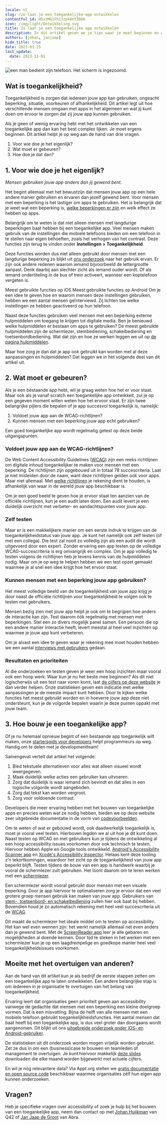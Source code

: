 ```yaml
---
locale: nl
slug: /zo-laat-je-een-toegankelijke-app-ontwikkelen
contentful_id: H5vzMG1Fh1Jzpk6nY3D6b
icon: /img/light/Ontwikkeling.svg
title: Zo laat je een toegankelijke app ontwikkelen
description: In dit artikel geven we je tips waar je moet beginnen en waar je rekening mee moet houden als je een app toegankelijk wilt maken voor een zo groot mogelijke groep gebruikers, waaronder mensen met een beperking.
authors: [johan, janjaap]
hide_title: true
date: 2023-01-25
last_update:
  date: 2023-11-01
---
```


<Hero
  title="Zo laat je een toegankelijke app ontwikkelen"
  description="In dit artikel geven we je tips waar je moet beginnen en waar je rekening mee moet houden als je een app toegankelijk wilt maken voor een zo groot mogelijke groep gebruikers, waaronder mensen met een beperking. "
/>

<Image src="/img/light/Q42 Amsterdam - Real User Feedback Thursday -5 met blinden en slechtzienden (9).jpg" alt="een man bedient zijn telefoon. Het scherm is ingezoomd."/>

## Wat is toegankelijkheid?

Toegankelijkheid is zorgen dat iedereen jouw app kan gebruiken, ongeacht beperking, situatie, voorkeuren of afhankelijkheid. Dit artikel legt uit hoe verschillende mensen omgaan met apps in het algemeen en wat jij kunt doen om ervoor te zorgen dat zij jouw app kunnen gebruiken.

Als je geen of weinig ervaring hebt met het ontwikkelen van een toegankelijke app dan kan het best complex lijken. Je moet ergens beginnen. Dit artikel helpt je op weg aan de hand van drie vragen.

1. Voor wie doe je het eigenlijk?
2. Wat moet er gebeuren?
3. Hoe doe je dat dan?

## 1. Voor wie doe je het eigenlijk?

*Mensen gebruiken jouw app anders dan jij gewend bent.*

Het begint allemaal met het bewustzijn dat mensen jouw app op een hele andere manier gebruiken en ervaren dan jezelf gewend bent. Voor mensen met een beperking is het lastiger om apps te gebruiken. Het is belangrijk dat je weet wat een beperking is, [welke beperkingen er zijn](/nl/artikelen/beperkingen) en welk effect ze hebben op apps.

Belangrijk om te weten is dat niet alleen mensen met langdurige beperkingen baat hebben bij een toegankelijke app. Veel mensen maken gebruik van de instellingen die mobiele telefoons bieden om een telefoon in te stellen naar eigen behoeften, zoals het verhogen van het contrast. Deze functies zijn terug te vinden onder **Instellingen > Toegankelijkheid**.

Deze functies worden dus niet alleen gebruikt door mensen met een langdurige beperking zo blijkt uit [ons onderzoek](/nl/stats) naar het gebruik ervan. Er zijn ook andere redenen waarom iemand bijvoorbeeld de lettergrootte aanpast. Denk daarbij aan slechter zicht als iemand ouder wordt. Of als iemand ondertiteling in de bus of trein activeert, wanneer een koptelefoon vergeten is.

<TwoColumnBlock>
  <LeftColumn>
    <ColumnRow>
      <PercentageBlock
        metrics={[
          { title: 'Tekstgrootte aanpassen', key: 'ios-non_default_content_size-true', isPercentage: true },
          { title: 'Donkere modus', key: 'ios-preference_ui_style-dark', isPercentage: true },
          { title: 'Scherm inzoomen', key: 'ios-screen_zoomed-true', isPercentage: true },
          { title: 'Vette tekst', key: 'ios-accessibility_is_bold_text_enabled-true', isPercentage: true },
          { title: 'Herstel door schudden uit', key: 'ios-accessibility_is_shake_to_undo_enabled-false', isPercentage: true }
        ]}
        label="Alle gebruiksstatistieken"
        url="/nl/stats">
        Meest gebruikte functies op iOS
      </PercentageBlock>
    </ColumnRow>
  </LeftColumn>
  <RightColumn>
    <ColumnRow>
      <PercentageBlock
        metrics={[
          { title: 'Donkere modus', key: 'android-preference_is_nightmode_enabled-true', isPercentage: true },
          { title: 'Ondertiteling', key: 'android-accessibility_is_closed_captioning_enabled-true', isPercentage: true },
          { title: 'Scherm oriëntatie landscape', key: 'android-screen_orientation-landscape', isPercentage: true },
          { title: 'Weergavegrootte', key: 'android-screen_display_scale_default_comparison-bigger', isPercentage: true },
          { title: 'Tekstgrootte aanpassen', key: 'android-default_screen_font_scale-false', isPercentage: true }
        ]}
        label="Alle gebruiksstatistieken"
        url="/nl/stats">
        Meest gebruikte functies op Android
      </PercentageBlock>
    </ColumnRow>
  </RightColumn>
</TwoColumnBlock>
Om je een idee te geven hoe en waarom mensen deze instellingen gebruiken, hebben we een aantal mensen geïnterviewd. Zij lichten toe welke instellingen ze hebben geactiveerd op hun telefoon.

<Quote
  quote="Hoeveel uur ik per dag mijn telefoon gebruik? Hoeveel uur gebruik jij je ogen?"
  name="Jesse"
  image="/img/light/Jesse.png"
  alt="Foto Jesse"
  label="Bekijk alle interviews"
  url="/nl/artikelen/interviews"
/>

Naast deze functies gebruiken veel mensen met een beperking externe hulpmiddelen om toegang te krijgen tot digitale media. Ben je benieuwd welke hulpmiddelen er bestaan om apps te gebruiken? De meest gebruikte hulpmiddelen zijn de schermlezer, stembediening, schakelbediening en toetsenbordbediening. Wat dat zijn en hoe ze werken leggen we uit op [de pagina hulpmiddelen](/nl/artikelen/hulpmiddelen).

Maar hoe zorg je dan dat je app ook gebruikt kan worden met al deze aanpassingen en hulpmiddelen? Dat leggen we in het volgende deel van dit artikel uit.

## 2. Wat moet er gebeuren?

Als je een bestaande app hebt, wil je graag weten hoe het er voor staat. Maar ook als je vanaf scratch een toegankelijke app ontwikkelt, zul je op een gegeven moment willen weten hoe het ervoor staat. Er zijn twee belangrijke pijlers die bepalen of je app succesvol toegankelijk is, namelijk:

1. Voldoet jouw app aan de WCAG-richtlijnen?
2. Kunnen mensen met een beperking jouw app echt gebruiken?

Een goed toegankelijke app wordt regelmatig getest op deze beide uitgangspunten.

### Voldoet jouw app aan de WCAG-richtlijnen?

De Web Content Accessibility Guidelines ([WCAG](/nl/richtlijnen/wcag)) zijn een reeks richtlijnen om digitale inhoud toegankelijker te maken voor mensen met een beperking. De richtlijnen zijn opgebouwd uit in totaal 78 succescriteria. Laat je niet misleiden door de naam, want deze richtlijnen gelden ook voor apps. Maar niet allemaal. Met [welke richtlijnen](/nl/richtlijnen) je rekening dient te houden, is afhankelijk van waar in de wereld jouw app beschikbaar is.

Om je een goed beeld te geven hoe je ervoor staat ten aanzien van de officiële richtlijnen, kun je een audit laten doen. Een audit levert je een duidelijk overzicht met verbeter- en aandachtspunten voor jouw app.

### Zelf testen

Maar er is een makkelijkere manier om een eerste indruk te krijgen van de toegankelijkheidstatus van jouw app. Je kunt het namelijk ook zélf testen (of met een collega). Die test zal nooit zo volledig zijn als een audit die wordt uitgevoerd door een expert. Zonder ervaring een app testen op de volledige WCAG-succescriteria is erg omvangrijk en complex. Om je app volledig te testen volgens de richtlijnen heb je tevens kennis van de hulpmiddelen nodig. Maar om je op weg te helpen hebben we een test opzet gemaakt waarmee je al snel een idee krijgt hoe het ervoor staat.

<LinkList title="WCAG Testing for Beginners Link" isHighlighted={true}>
  <LinkListItem
    url="/nl/richtlijnen/beginnersgids-toegankelijkheid-testen"
    title="Beginnersgids toegankelijkheid testen"
    label="Beginnersgids toegankelijkheid testen"
    description="Hoe test je zelf of je app toegankelijk is?"
    image="/img/light/features.svg"
    alt="Features icon"
  />
</LinkList>

### Kunnen mensen met een beperking jouw app gebruiken?

Het meest volledige beeld van de toegankelijkheid van jouw app krijg je door naast de officiële richtlijnen voor toegankelijkheid te volgen ook te testen met gebruikers.

Mensen bezig zien met jouw app helpt je ook om te begrijpen hoe anders de interactie kan zijn. Test daarom óók regelmatig met mensen met beperkingen. Stel een zo divers mogelijk panel samen. Een persoon die op een andere manier interactie heeft, levert meestal al heel veel inzichten op waarmee je jouw app kunt verbeteren.

Om je alvast een idee te geven waar je rekening mee moet houden hebben we een aantal [interviews met gebruikers](/nl/artikelen/interviews) gedaan.

### Resultaten en prioriteiten

Al die onderzoeken en testen geven je weer een hoop inzichten maar vooral ook een hoop werk. Waar kun je nu het beste mee beginnen? Als dit niet logischerwijs uit een test naar voren komt, laat [de cijfers op deze website](/nl/stats) je dan verder helpen. Onze statistieken geven een indicatie met welke aanpassingen je de meeste impact kunt hebben. Door te kijken welke functies het meest gebruikt worden en in hoeverre jouw app deze niet ondersteunt, kun je de volgorde bepalen waarin je deze punten oppakt met jouw team.

## 3. Hoe bouw je een toegankelijke app?

Of je nu helemaal opnieuw begint of een bestaande app toegankelijk wilt maken, onze [startersgids voor developers](/nl/artikelen/toegankelijke-app-beginnersgids) helpt programmeurs op weg. Handig om te delen met je developmentteam!

Samengevat vertelt dat artikel het volgende:

1. Bied tekstuele alternatieven voor alles wat alleen visueel wordt weergegeven.
2. Maak duidelijk welke acties een gebruiker kan uitvoeren.
3. Zorg dat duidelijk is waar iemand zich bevindt en dat alles in een logische volgorde wordt aangeboden.
4. Zorg dat tekst kan worden vergroot.
5. Zorg voor voldoende contrast.

Developers die meer ervaring hebben met het bouwen van toegankelijke apps en precies weten wat ze nodig hebben, bieden we op deze website zeer uitgebreide documentatie in de vorm van [codevoorbeelden](/nl/docs).

Om te weten of wat er gebouwd wordt, ook daadwerkelijk toegankelijk is, moet je vooral veel testen. Hierboven legden we al uit hoe je dit kunt doen. Naast testen op WCAG en met gebruikers kun je tijdens de ontwikkeling al een hoop accessibility issues voorkomen door ook technisch te testen. Hiervoor hebben Apple en Google tools ontwikkeld. [Android's Accessibility Scanner app](https://developer.android.com/guide/topics/ui/accessibility/testing#accessibility-scanner) en [Xcode's Accessibility Inspector](https://developer.apple.com/library/archive/documentation/Accessibility/Conceptual/AccessibilityMacOSX/OSXAXTestingApps.html). Helaas kent deze tooling z’n tekortkomingen, waardoor het zicht op de toegankelijkheid van jouw app beperkt blijft. Testen tijdens de bouw van een app is handwerk waarbij je vooral de schermlezer zult gebruiken. Het loont daarom om te leren werken met een [schermlezer](/nl/stats/schermlezer).

Een schermlezer wordt vooral gebruikt door mensen met een visuele beperking. Door je app hiervoor te optimaliseren zorg je ervoor dat een veel grotere groep mensen gebruik kan maken van jouw app. Gebruikers van [stem-, toetsenbord- en schakelbediening](/nl/artikelen/hulpmiddelen) zullen hier ook baat bij hebben. Bovendien houd je zo automatisch rekening met heel veel succescriteria uit de [WCAG](/nl/richtlijnen/wcag).

Dit maakt de schermlezer het ideale middel om te testen op accessibility. Het kan wel even wennen zijn: het werkt namelijk allemaal net even anders dan je gewend bent. Met de [ScreenReader app](https://screenreader.app/) leer je alle gebaren en mogelijkheden al doende kennen. Door tijd te steken in het werken met een schermlezer kun je op een laagdrempelige en goedkope manier heel veel toegankelijkheidsissues voorkomen.

## Moeite met het overtuigen van anderen?

Aan de hand van dit artikel kun je als bedrijf de eerste stappen zetten om een toegankelijke app te laten ontwikkelen. Een andere belangrijke stap is om iedereen in je organisatie te overtuigen van het belang van toegankelijkheid.

Ervaring leert dat organisaties geen prioriteit geven aan accessibility vanwege de gedachte dat mensen met een beperking een kleine doelgroep vormen. Dat is een misvatting. Bijna de helft van alle mensen met een mobiele telefoon gebruikt toegankelijkheidsfuncties. Het aantal mensen dat baat heeft bij een toegankelijke app, is dus veel groter dan doorgaans wordt aangenomen. Dit blijkt uit ons [uitgebreide onderzoek onder iOS- en Android-gebruiker](/nl/stats).

De statistieken uit dit onderzoek worden mogen vrijelijk worden gebruikt. Zet ze dus in om een (business)case te bouwen en teamleden of management te overtuigen. Je kunt hiervoor makkelijk [deze slides](/nl/stats/download-stats) downloaden die elke maand worden bijgewerkt met actuele cijfers.

En wil je nóg relevantere data? Via Appt.org stellen we [gratis documentatie en open source code](/nl/artikelen/verzamel-jouw-eigen-toegankelijkheidsdata) beschikbaar waarmee organisaties zélf hun eigen app kunnen onderzoeken.

## Vragen?

Heb je specifieke vragen over accessibility of zoek je hulp bij het bouwen van een toegankelijke app, neem dan contact op met [Johan Huijkman](mailto:johan@q42.nl) van Q42 of [Jan Jaap de Groot](mailto:janjaap@abra.nl) van Abra.
